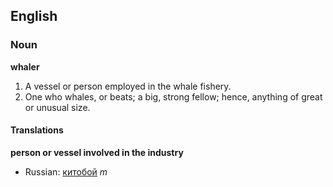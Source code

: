 ==English==

===Noun===

'''whaler'''

#A vessel or person employed in the whale fishery.
#One who whales, or beats; a big, strong fellow; hence, anything of great or unusual size.

====Translations====

'''person or vessel involved in the industry'''
{{top}}
{{mid}}
*Russian: [[китобой]] ''m''
{{bottom}}